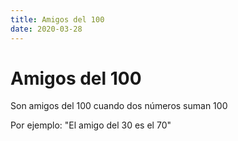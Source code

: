 ```yaml
---
title: Amigos del 100
date: 2020-03-28
---
```



# Amigos del 100

<AmigosDel100 />

Son amigos del 100 cuando dos números suman 100

Por ejemplo: "El amigo del 30 es el 70"
